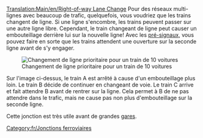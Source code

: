 [[Translation:Main/en/Right-of-way Lane Change]]
{{en/-}}{{fr/Menu de Croisements}}
Pour des réseaux multi-lignes avec beaucoup de trafic, quelquefois, vous voudriez que les trains changent de ligne. Si une ligne s'encombre, les trains peuvent passer sur une autre ligne libre. Cependant, le train changeant de ligne peut causer un embouteillage derrière lui sur la nouvelle ligne! Avec les [[Main/en/Signaux/Fr#Signaux dépendants|pré-signaux]], vous pouvez faire en sorte que les trains attendent une ouverture sur la seconde ligne avant de s'y engager.

[[File:en/Right-of-way lane change.png|none|frame|Changement de ligne prioritaire pour un train de 10 voitures]]

Sur l'image ci-dessus, le train A est arrêté à cause d'un embouteillage plus loin. Le train B décide de continuer en changeant de voie. Le train C arrive et fait attendre B avant de rentrer sur la ligne. Cela permet à B de ne pas attendre dans le trafic, mais ne cause pas non plus d'embouteillage sur la seconde ligne.

Cette jonction est très utile avant de grandes [[Main/fr/Gares ferroviaires|gares]].

[[Category:fr/Jonctions ferroviaires]]